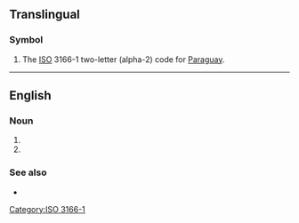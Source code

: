 {{also|py|.py|py-|py.}}
==Translingual==

===Symbol===
{{head|mul|symbol}}

# The [[ISO]] 3166-1 two-letter (alpha-2) code for [[Paraguay]].

[[Category:ISO 3166-1]]

----

==English==

===Noun===
{{en-noun}}

# {{initialism of|en|pack-year}}
# {{initialism of|en|pinyin}}

===See also===
* {{l|en|py}}